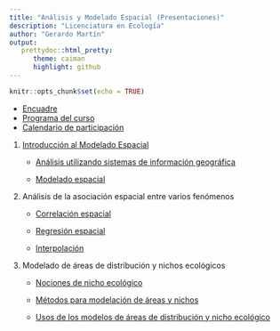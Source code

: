 ```yaml
---
title: "Análisis y Modelado Espacial (Presentaciones)"
description: "Licenciatura en Ecología"
author: "Gerardo Martín"
output:
   prettydoc::html_pretty:
      theme: caiman
      highlight: github
---
```


```r
knitr::opts_chunk$set(echo = TRUE)
```

- [Encuadre](Encuadre.pdf)
- [Programa del curso](Programa.pdf)
- [Calendario de participación](Calendario-participacion.pdf)
    
1. [Introducción al Modelado Espacial](Unidad-1/Introduccion.pdf)

    - [Análisis utilizando sistemas de información geográfica](Unidad-1/Analisis-SIG.pdf)
    
    - [Modelado espacial](Unidad-1/Modelado-espacial.pdf)
          
2. Análisis de la asociación espacial entre varios fenómenos

    - [Correlación espacial](Unidad-2/Correlacion.pdf)
    
    - [Regresión espacial](Unidad-2/Regresion.pdf)
    
    - [Interpolación](Unidad-2/Interpolacion.pdf)
    
3. Modelado de áreas de distribución y nichos ecológicos

    - [Nociones de nicho ecológico](Unidad-3/Nociones.pdf)

    - [Métodos para modelación de áreas y nichos](Unidad-3/Metodos.pdf)
    
    - [Usos de los modelos de áreas de distribución y nicho ecológico](Unidad-3/Usos.pdf)
    
